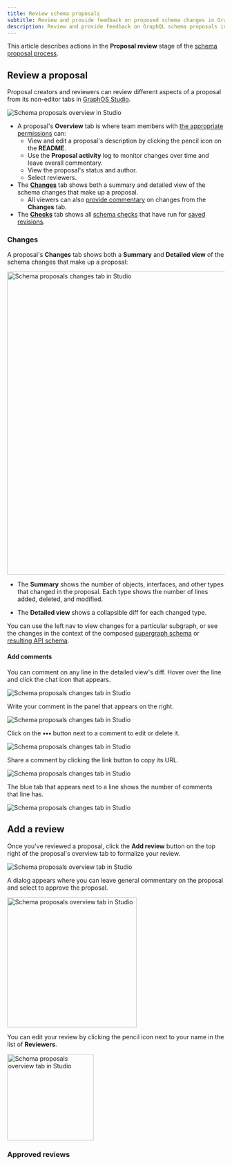 ```yaml
---
title: Review schema proposals
subtitle: Review and provide feedback on proposed schema changes in GraphOS
description: Review and provide feedback on GraphQL schema proposals in GraphOS Studio. Explore changes, add comments, and approve proposals.
---
```


<EnterpriseFeature />

This article describes actions in the **Proposal review** stage of the [schema proposal process](./schema-proposals#proposal-process).

<SchemaProposalReviewMermaid />

## Review a proposal

Proposal creators and reviewers can review different aspects of a proposal from its non-editor tabs in [GraphOS Studio](https://studio.apollographql.com?referrer=docs-content).

<img
  src="../img/schema-proposals/proposal-overview.jpg"
  className="screenshot"
  alt="Schema proposals overview in Studio"
/>

- A proposal's **Overview** tab is where team members with [the appropriate permissions](./configure-proposals#configure-permissions-and-approvals) can:
  - View and edit a proposal's description by clicking the pencil icon on the **README**.
  - Use the **Proposal activity** log to monitor changes over time and leave overall commentary.
  - View the proposal's status and author.
  - Select reviewers.
- The [**Changes**](#changes) tab shows both a summary and detailed view of the schema changes that make up a proposal.
  - All viewers can also [provide commentary](#add-comments) on changes from the **Changes** tab.
- The [**Checks**](./propose-changes#schema-checks) tab shows all [schema checks](./schema-checks) that have run for [saved revisions](./propose-changes#save-revisions).

### Changes

A proposal's **Changes** tab shows both a **Summary** and **Detailed view** of the schema changes that make up a proposal:

<img
  src="../img/schema-proposals/changes.jpg"
  className="screenshot"
  alt="Schema proposals changes tab in Studio"
  width="700"
/>

- The **Summary** shows the number of objects, interfaces, and other types that changed in the proposal. Each type shows the number of lines added, deleted, and modified.

- The **Detailed view** shows a collapsible diff for each changed type.

You can use the left nav to view changes for a particular subgraph, or see the changes in the context of the composed [supergraph schema](/federation/federated-types/overview/#supergraph-schema) or [resulting API schema](/federation/federated-types/overview/#api-schema).

#### Add comments

You can comment on any line in the detailed view's diff. Hover over the line and click the chat icon that appears.

<img
  src="../img/schema-proposals/add-comment.jpg"
  className="screenshot"
  alt="Schema proposals changes tab in Studio"
/>

Write your comment in the panel that appears on the right.

<img
  src="../img/schema-proposals/write-comment.jpg"
  className="screenshot"
  alt="Schema proposals changes tab in Studio"
/>

Click on the **•••** button next to a comment to edit or delete it.

<img
  src="../img/schema-proposals/edit-comment.jpg"
  className="screenshot"
  alt="Schema proposals changes tab in Studio"
/>

Share a comment by clicking the link button to copy its URL.

<img
  src="../img/schema-proposals/share-comment.jpg"
  className="screenshot"
  alt="Schema proposals changes tab in Studio"
/>

The blue tab that appears next to a line shows the number of comments that line has.

<img
  src="../img/schema-proposals/comments-number.jpg"
  className="screenshot"
  alt="Schema proposals changes tab in Studio"
/>

## Add a review

Once you've reviewed a proposal, click the **Add review** button on the top right of the proposal's overview tab to formalize your review.

<img
  src="../img/schema-proposals/add-review.jpg"
  className="screenshot"
  alt="Schema proposals overview tab in Studio"
/>

A dialog appears where you can leave general commentary on the proposal and select to approve the proposal.

<img
  src="../img/schema-proposals/add-review-modal.jpg"
  className="screenshot"
  alt="Schema proposals overview tab in Studio"
  width="300"
/>

You can edit your review by clicking the pencil icon next to your name in the list of **Reviewers**.

<img
  src="../img/schema-proposals/edit-review.jpg"
  className="screenshot"
  alt="Schema proposals overview tab in Studio"
  width="200"
/>

### Approved reviews

<ApprovedSchemaProposals />
